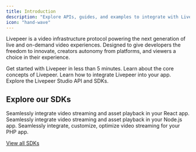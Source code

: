 ```yaml
---
title: Introduction
description: "Explore APIs, guides, and examples to integrate with Livepeer."
icon: "hand-wave"
---
```


Livepeer is a video infrastructure protocol powering the next generation of live and on-demand video experiences.
Designed to give developers the freedom to innovate, creators autonomy from platforms, and viewers a choice in their experience.

<CardGroup cols={2}>
  <Card title="Quickstart" href="/developers/quick-start" icon="bolt-lightning">
    Get started with Livepeer in less than 5 minutes.
  </Card>
  <Card title="Core Concepts" href="/developers/core-concepts" icon="file">
    Learn about the core concepts of Livepeer.
  </Card>
  <Card title="Guides" href="/developers/guides/overview" icon="book">
    Learn how to integrate Livepeer into your app.
  </Card>
  <Card
    title="API References"
    href="/api-reference/overview/introduction"
    icon="code"
  >
    Explore the Livepeer Studio API and SDKs.
  </Card>
</CardGroup>

## Explore our SDKs

<CardGroup cols={3}>
  <Card title="React" icon="react" color="#5ED2F3">
    Seamlessly integrate video streaming and asset playback in your React app.
  </Card>
  <Card title="Node.js" icon="node-js" color="#68a063">
    Seamlessly integrate video streaming and asset playback in your Node.js app.
  </Card>
  <Card title="PHP" icon="php" color="#787cb4">
    Seamlessly integrate, customize, optimize video streaming for your PHP app.
  </Card>
</CardGroup>

[View all SDKs](/sdks/introduction)
